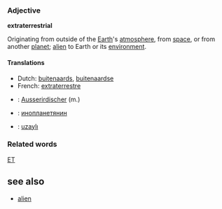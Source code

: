 ===Adjective===
'''extraterrestrial'''

Originating from outside of the [[Earth]]'s [[atmosphere]], from [[space]], or from another [[planet]]; [[alien]] to Earth or its [[environment]].

====Translations====
*Dutch: [[buitenaards]], [[buitenaardse]]
*French: [[extraterrestre]]
*{{de}}: [[Ausserirdischer]] (m.)
*{{ru}}: [[инопланетянин]]
*{{tr}}: [[uzaylı]]

===Related words===
[[ET]]

==see also==
*[[alien]]